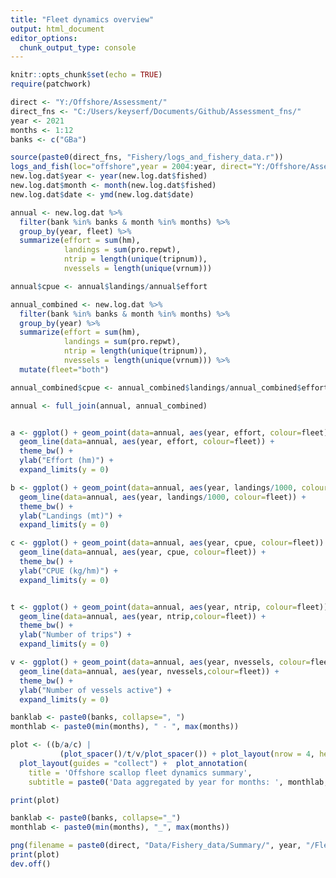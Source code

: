 ```yaml
---
title: "Fleet dynamics overview"
output: html_document
editor_options: 
  chunk_output_type: console
---
```


```r
knitr::opts_chunk$set(echo = TRUE)
require(patchwork)

direct <- "Y:/Offshore/Assessment/"
direct_fns <- "C:/Users/keyserf/Documents/Github/Assessment_fns/"
year <- 2021
months <- 1:12
banks <- c("GBa")

source(paste0(direct_fns, "Fishery/logs_and_fishery_data.r"))
logs_and_fish(loc="offshore",year = 2004:year, direct="Y:/Offshore/Assessment/")
new.log.dat$year <- year(new.log.dat$fished)
new.log.dat$month <- month(new.log.dat$fished)
new.log.dat$date <- ymd(new.log.dat$date)
```


```r
annual <- new.log.dat %>%
  filter(bank %in% banks & month %in% months) %>%
  group_by(year, fleet) %>%
  summarize(effort = sum(hm),
            landings = sum(pro.repwt),
            ntrip = length(unique(tripnum)),
            nvessels = length(unique(vrnum)))

annual$cpue <- annual$landings/annual$effort

annual_combined <- new.log.dat %>%
  filter(bank %in% banks & month %in% months) %>%
  group_by(year) %>%
  summarize(effort = sum(hm),
            landings = sum(pro.repwt),
            ntrip = length(unique(tripnum)),
            nvessels = length(unique(vrnum))) %>%
  mutate(fleet="both")

annual_combined$cpue <- annual_combined$landings/annual_combined$effort

annual <- full_join(annual, annual_combined)


a <- ggplot() + geom_point(data=annual, aes(year, effort, colour=fleet)) + 
  geom_line(data=annual, aes(year, effort, colour=fleet)) + 
  theme_bw() +
  ylab("Effort (hm)") +
  expand_limits(y = 0)

b <- ggplot() + geom_point(data=annual, aes(year, landings/1000, colour=fleet)) + 
  geom_line(data=annual, aes(year, landings/1000, colour=fleet)) + 
  theme_bw() +
  ylab("Landings (mt)") +
  expand_limits(y = 0)

c <- ggplot() + geom_point(data=annual, aes(year, cpue, colour=fleet)) + 
  geom_line(data=annual, aes(year, cpue, colour=fleet)) + 
  theme_bw() +
  ylab("CPUE (kg/hm)") +
  expand_limits(y = 0)


t <- ggplot() + geom_point(data=annual, aes(year, ntrip, colour=fleet)) +
  geom_line(data=annual, aes(year, ntrip,colour=fleet)) +
  theme_bw() +
  ylab("Number of trips") +
  expand_limits(y = 0)

v <- ggplot() + geom_point(data=annual, aes(year, nvessels, colour=fleet)) +
  geom_line(data=annual, aes(year, nvessels,colour=fleet)) +
  theme_bw() +
  ylab("Number of vessels active") +
  expand_limits(y = 0)

banklab <- paste0(banks, collapse=", ")
monthlab <- paste0(min(months), " - ", max(months))

plot <- ((b/a/c) | 
           (plot_spacer()/t/v/plot_spacer()) + plot_layout(nrow = 4, heights=c(0.15, 0.35, 0.35, 0.15))) +
  plot_layout(guides = "collect") +  plot_annotation(
    title = 'Offshore scallop fleet dynamics summary',
    subtitle = paste0('Data aggregated by year for months: ', monthlab, ", and banks: ", banklab))

print(plot)

banklab <- paste0(banks, collapse="_")
monthlab <- paste0(min(months), "_", max(months))

png(filename = paste0(direct, "Data/Fishery_data/Summary/", year, "/Fleet_dynamics_overview_", monthlab, "_", banklab, ".png"), height=8.5, width=8.5, units="in", res=400)
print(plot)
dev.off()


```
